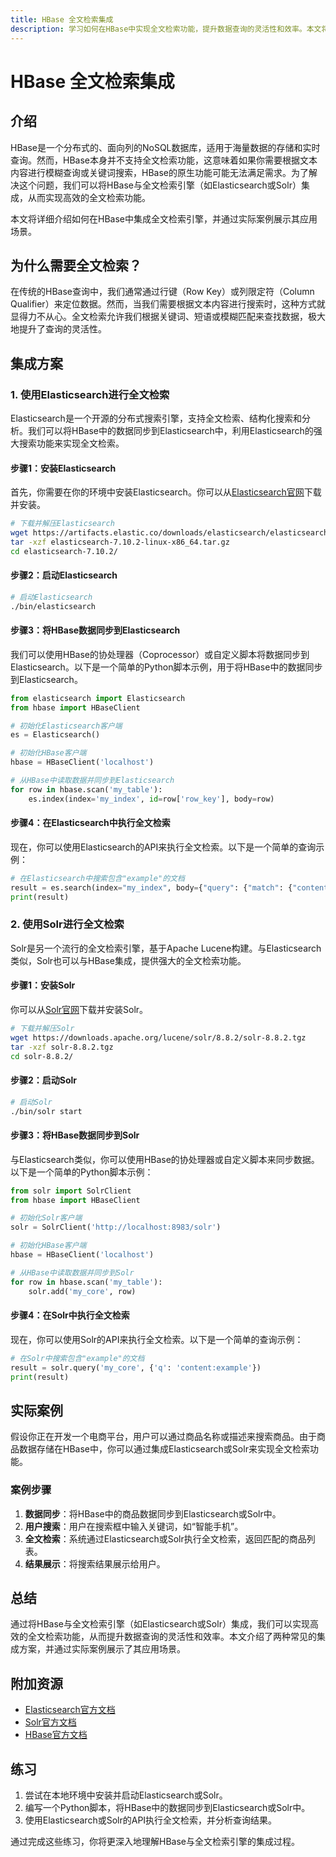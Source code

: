 ```yaml
---
title: HBase 全文检索集成
description: 学习如何在HBase中实现全文检索功能，提升数据查询的灵活性和效率。本文将从基础概念讲起，逐步引导你完成HBase与全文检索引擎的集成。
---
```


# HBase 全文检索集成

## 介绍

HBase是一个分布式的、面向列的NoSQL数据库，适用于海量数据的存储和实时查询。然而，HBase本身并不支持全文检索功能，这意味着如果你需要根据文本内容进行模糊查询或关键词搜索，HBase的原生功能可能无法满足需求。为了解决这个问题，我们可以将HBase与全文检索引擎（如Elasticsearch或Solr）集成，从而实现高效的全文检索功能。

本文将详细介绍如何在HBase中集成全文检索引擎，并通过实际案例展示其应用场景。

## 为什么需要全文检索？

在传统的HBase查询中，我们通常通过行键（Row Key）或列限定符（Column Qualifier）来定位数据。然而，当我们需要根据文本内容进行搜索时，这种方式就显得力不从心。全文检索允许我们根据关键词、短语或模糊匹配来查找数据，极大地提升了查询的灵活性。

## 集成方案

### 1. 使用Elasticsearch进行全文检索

Elasticsearch是一个开源的分布式搜索引擎，支持全文检索、结构化搜索和分析。我们可以将HBase中的数据同步到Elasticsearch中，利用Elasticsearch的强大搜索功能来实现全文检索。

#### 步骤1：安装Elasticsearch

首先，你需要在你的环境中安装Elasticsearch。你可以从[Elasticsearch官网](https://www.elastic.co/cn/elasticsearch/)下载并安装。

```bash
# 下载并解压Elasticsearch
wget https://artifacts.elastic.co/downloads/elasticsearch/elasticsearch-7.10.2-linux-x86_64.tar.gz
tar -xzf elasticsearch-7.10.2-linux-x86_64.tar.gz
cd elasticsearch-7.10.2/
```

#### 步骤2：启动Elasticsearch

```bash
# 启动Elasticsearch
./bin/elasticsearch
```

#### 步骤3：将HBase数据同步到Elasticsearch

我们可以使用HBase的协处理器（Coprocessor）或自定义脚本将数据同步到Elasticsearch。以下是一个简单的Python脚本示例，用于将HBase中的数据同步到Elasticsearch。

```python
from elasticsearch import Elasticsearch
from hbase import HBaseClient

# 初始化Elasticsearch客户端
es = Elasticsearch()

# 初始化HBase客户端
hbase = HBaseClient('localhost')

# 从HBase中读取数据并同步到Elasticsearch
for row in hbase.scan('my_table'):
    es.index(index='my_index', id=row['row_key'], body=row)
```

#### 步骤4：在Elasticsearch中执行全文检索

现在，你可以使用Elasticsearch的API来执行全文检索。以下是一个简单的查询示例：

```python
# 在Elasticsearch中搜索包含"example"的文档
result = es.search(index="my_index", body={"query": {"match": {"content": "example"}}})
print(result)
```

### 2. 使用Solr进行全文检索

Solr是另一个流行的全文检索引擎，基于Apache Lucene构建。与Elasticsearch类似，Solr也可以与HBase集成，提供强大的全文检索功能。

#### 步骤1：安装Solr

你可以从[Solr官网](https://solr.apache.org/downloads.html)下载并安装Solr。

```bash
# 下载并解压Solr
wget https://downloads.apache.org/lucene/solr/8.8.2/solr-8.8.2.tgz
tar -xzf solr-8.8.2.tgz
cd solr-8.8.2/
```

#### 步骤2：启动Solr

```bash
# 启动Solr
./bin/solr start
```

#### 步骤3：将HBase数据同步到Solr

与Elasticsearch类似，你可以使用HBase的协处理器或自定义脚本来同步数据。以下是一个简单的Python脚本示例：

```python
from solr import SolrClient
from hbase import HBaseClient

# 初始化Solr客户端
solr = SolrClient('http://localhost:8983/solr')

# 初始化HBase客户端
hbase = HBaseClient('localhost')

# 从HBase中读取数据并同步到Solr
for row in hbase.scan('my_table'):
    solr.add('my_core', row)
```

#### 步骤4：在Solr中执行全文检索

现在，你可以使用Solr的API来执行全文检索。以下是一个简单的查询示例：

```python
# 在Solr中搜索包含"example"的文档
result = solr.query('my_core', {'q': 'content:example'})
print(result)
```

## 实际案例

假设你正在开发一个电商平台，用户可以通过商品名称或描述来搜索商品。由于商品数据存储在HBase中，你可以通过集成Elasticsearch或Solr来实现全文检索功能。

### 案例步骤

1. **数据同步**：将HBase中的商品数据同步到Elasticsearch或Solr中。
2. **用户搜索**：用户在搜索框中输入关键词，如“智能手机”。
3. **全文检索**：系统通过Elasticsearch或Solr执行全文检索，返回匹配的商品列表。
4. **结果展示**：将搜索结果展示给用户。

## 总结

通过将HBase与全文检索引擎（如Elasticsearch或Solr）集成，我们可以实现高效的全文检索功能，从而提升数据查询的灵活性和效率。本文介绍了两种常见的集成方案，并通过实际案例展示了其应用场景。

## 附加资源

- [Elasticsearch官方文档](https://www.elastic.co/guide/en/elasticsearch/reference/current/index.html)
- [Solr官方文档](https://solr.apache.org/guide/)
- [HBase官方文档](https://hbase.apache.org/book.html)

## 练习

1. 尝试在本地环境中安装并启动Elasticsearch或Solr。
2. 编写一个Python脚本，将HBase中的数据同步到Elasticsearch或Solr中。
3. 使用Elasticsearch或Solr的API执行全文检索，并分析查询结果。

通过完成这些练习，你将更深入地理解HBase与全文检索引擎的集成过程。